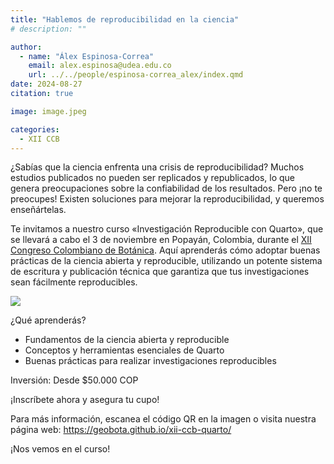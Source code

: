 ```yaml
---
title: "Hablemos de reproducibilidad en la ciencia"
# description: ""

author: 
  - name: "Álex Espinosa-Correa"
    email: alex.espinosa@udea.edu.co
    url: ../../people/espinosa-correa_alex/index.qmd
date: 2024-08-27
citation: true

image: image.jpeg

categories:
  - XII CCB
---
```


¿Sabías que la ciencia enfrenta una crisis de reproducibilidad? Muchos estudios publicados no pueden ser replicados y republicados, lo que genera preocupaciones sobre la confiabilidad de los resultados. Pero ¡no te preocupes! Existen soluciones para mejorar la reproducibilidad, y queremos enseñártelas.

Te invitamos a nuestro curso «Investigación Reproducible con Quarto», que se llevará a cabo el 3 de noviembre en Popayán, Colombia, durante el [XII Congreso Colombiano de Botánica](https://congresobotanica.org). Aquí aprenderás cómo adoptar buenas prácticas de la ciencia abierta y reproducible, utilizando un potente sistema de escritura y publicación técnica que garantiza que tus investigaciones sean fácilmente reproducibles. 

![](image.jpeg){fig-align="center" fig-alt="La imagen muestra información sobre el curso «Investigación Reproducible con Quarto» que se realizará en Popayán, Colombia, el 3 de noviembre durante el XII Congreso Colombiano de Botánica. El fondo es blanco y en el centro hay un conjunto de hexágonos con logotipos de diversas herramientas científicas como Julia, Python, R, Quarto, GitHub, Jupyter, RStudio, Tidyverse, y ggplot2. A la izquierda, un código QR y la URL «geobota.github.io». A la derecha, texto que dice: «¿Realizas análisis en Python o R y copias los resultados en MS Word? ¡Aprende a hacerlo todo en un solo lugar inscribiéndote en nuestro curso!» El costo del curso es desde $50.000 COP. En la parte inferior, se encuentran los logos de las organizaciones participantes, incluyendo la Universidad de Antioquia y GEOBOTA."}

¿Qué aprenderás?

-   Fundamentos de la ciencia abierta y reproducible
-   Conceptos y herramientas esenciales de Quarto
-   Buenas prácticas para realizar investigaciones reproducibles

Inversión: Desde $50.000 COP

¡Inscríbete ahora y asegura tu cupo!

Para más información, escanea el código QR en la imagen o visita nuestra página web: <https://geobota.github.io/xii-ccb-quarto/>

¡Nos vemos en el curso!
